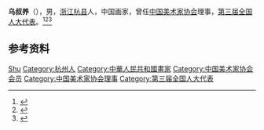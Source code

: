 '''乌叔养'''（{{bd|1901年||1966年|}}），男，[[浙江|浙江]][[杭县|杭县]]人，中国画家，曾任[[中国美术家协会|中国美术家协会]]理事，[[第三届全国人大代表|第三届全国人大代表]]。<ref>{{Cite book|title=中华人民共和国职官志|author=何虎生, 李耀东, 向常福主编|publisher=中国社会出版社|year=2003|isbn=9787800883934|location=北京|pages=}}</ref><ref>{{Cite book|title=中国当代艺术界名人录|author=中国名人研究院编; 异天, 戈德主编|publisher=社会科学文献出版社|year=1993|isbn=|location=北京|pages=}}</ref><ref>{{Cite book|title=浙江民国人物大辞典|author=林吕建主编|publisher=浙江大学出版社|year=2013|isbn=|location=杭州|pages=820}}</ref>

== 参考资料 ==
{{reflist}}

{{中国人物小作品}}
{{Navboxes 
| title  = 乌叔养在[[中国美术家协会|中国美术家协会]]的职务
| list1  =
{{中国美术家协会第二届理事会}}
}}

{{Authority control}}
{{DEFAULTSORT:Wu乌}}
[[Category:乌姓|Shu]]
[[Category:杭州人|Category:杭州人]]
[[Category:中華人民共和國畫家|Category:中華人民共和國畫家]]
[[Category:中国美术家协会会员|Category:中国美术家协会会员]]
[[Category:中国美术家协会理事|Category:中国美术家协会理事]]
[[Category:第三届全国人大代表|Category:第三届全国人大代表]]